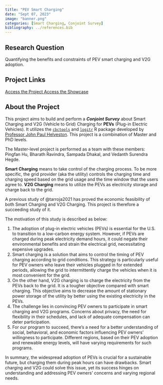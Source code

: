 ```yaml
---
title: "PEV Smart Charging"
date: "Sept 07, 2023"
image: "banner.png"
categories: [Smart Charging, Conjoint Survey]
bibliography: ../references.bib
---
```


## Research Question

Quantifying the benefits and constraints of PEV smart charging and V2G adoption.

## Project Links

<a href="https://pev.pingfanhu.com" class="btn btn-primary" role="button"> Access the Project </a> <a href="https://jhelvy.github.io/smartcharging/" class="btn btn-info" role="button"> Access the Showcase </a>

## About the Project

This project aims to build and perform a ***Conjoint Survey*** about Smart Charging and V2G (Vehicle to Grid) Charging for **PEVs** (Plug-in Electric Vehicles). It utilizes the [`cbctools`](https://jhelvy.github.io/cbcTools/) and [`logitr`](https://jhelvy.github.io/logitr/) R package developed by [Professor John Paul Helveston](https://www.jhelvy.com). This project is a combination of Master and PhD levels.

The Master-level project is performed as a team with these members: Pingfan Hu, Bharath Ravindra, Sampada Dhakal, and Vedanth Surendra Hegde.

**Smart Charging** means to take control of the charging process. To be more specific, the grid provider (aka the utility) controls the charging time and charging speed based on the grid usage and the time window that the users agree to. **V2G Charging** means to utilize the PEVs as electricity storage and charge back to the grid.

A previous study of @tarroja2021 has proved the economic feasibility of both Smart Charging and V2G Charging. This project is therefore a succeeding study of it.

The motivation of this study is described as below:

1.  The adoption of plug-in electric vehicles (PEVs) is essential for the U.S. to transition to a low-carbon energy system. However, if PEVs are charged during peak electricity demand hours, it could negate their environmental benefits and strain the electrical grid, necessitating expensive upgrades.
2.  Smart charging is a solution that aims to control the timing of PEV charging according to grid conditions. This strategy is particularly useful for PEV owners who leave their vehicles plugged in for extended periods, allowing the grid to intermittently charge the vehicles when it is most convenient for the grid.
3.  On the other hand, V2G charging is to charge the electricity from the PEVs back to the grid. It is a tougher objective compared with smart charging. This objective aims to decrease the amount of stationary power storage of the utility by better using the existing electricity in the PEVs.
4.  The challenge lies in convincing PEV owners to participate in smart charging and V2G programs. Concerns about privacy, the need for flexibility in their schedules, and lack of adequate compensation can deter participation.
5.  For our program to succeed, there's a need for a better understanding of social, behavioral, and economic factors influencing PEV owners' willingness to participate. Different regions, based on their PEV adoption and renewable energy levels, will have varying requirements for such programs.

In summary, the widespread adoption of PEVs is crucial for a sustainable future, but charging them during peak hours can have drawbacks. Smart charging and V2G could solve this issue, yet its success hinges on understanding and addressing PEV owners' concerns and varying regional needs.

